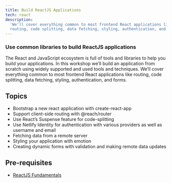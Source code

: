 ```yaml
---
title: Build ReactJS Applications
tech: react
description:
  'We’ll cover everything common to most frontend React applications like
  routing, code splitting, data fetching, styling, authentication, and forms.'
---
```


### Use common libraries to build ReactJS applications

The React and JavaScript ecosystem is full of tools and libraries to help you
build your applications. In this workshop we’ll build an application from
scratch using widely supported and used tools and techniques. We’ll cover
everything common to most frontend React applications like routing, code
splitting, data fetching, styling, authentication, and forms.

## Topics

- Bootstrap a new react application with create-react-app
- Support client-side routing with @reach/router
- Use React’s Suspense feature for code-splitting
- Use Netlify Identity for authentication with various providers as well as
  username and email
- Fetching data from a remote server
- Styling your application with emotion
- Creating dynamic forms with validation and making remote data updates

## Pre-requisites

- [ReactJS Fundamentals](/workshops/react-js-fundamentals)
